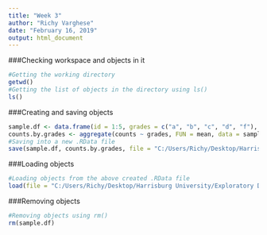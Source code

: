 ```yaml
---
title: "Week 3"
author: "Richy Varghese"
date: "February 16, 2019"
output: html_document
---
```


###Checking workspace and objects in it
```r
#Getting the working directory
getwd()
#Getting the list of objects in the directory using ls()
ls()
```

###Creating and saving objects
```r
sample.df <- data.frame(id = 1:5, grades = c("a", "b", "c", "d", "f"), counts = c(10, 20, 30, 15, 5))
counts.by.grades <- aggregate(counts ~ grades, FUN = mean, data = sample.df)
#Saving into a new .RData file
save(sample.df, counts.by.grades, file = "C:/Users/Richy/Desktop/Harrisburg University/Exploratory Data Analytics/FinalProject/ANLY506_RichyVarghese_FinalProject/Portfolio/Week 3/Sample.RData")
```

###Loading objects
```r
#Loading objects from the above created .RData file
load(file = "C:/Users/Richy/Desktop/Harrisburg University/Exploratory Data Analytics/FinalProject/ANLY506_RichyVarghese_FinalProject/Portfolio/Week 3/Sample.RData")
```

###Removing objects
```r
#Removing objects using rm()
rm(sample.df)
```